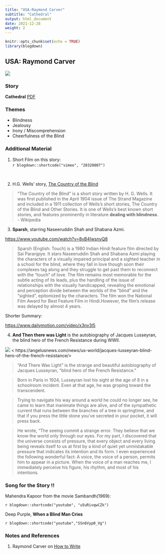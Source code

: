 ```yaml
---
title: "USA-Raymond Carver"
subtitle: "Cathedral"
output: html_document
date: 2021-12-28
weight: 2
---
```


```r
knitr::opts_chunk$set(echo = TRUE)
library(blogdown)
```

## USA: Raymond Carver


![](https://upload.wikimedia.org/wikipedia/commons/c/cc/Raymond_Carver.jpg)




### Story

**Cathedral** [PDF](/pdf/ISTW/RaymondCarver-Cathedral.pdf)

### Themes
  - Blindness
  - Jealousy
  - Irony / Miscomprehension
  - Cheerfulness of the Blind
  
### Additional Material

1. Short Film on this story:
<br>
`r blogdown::shortcode("vimeo", "20320807")`  

<br>

2. H.G. Wells' story, <u>[The Country of the Blind](/pdf/ISTW/HGWells - The Country of the Blind.docx)</u>

> "The Country of the Blind" is a short story written by H. G. Wells. It was first published in the April 1904 issue of The Strand Magazine and included in a 1911 collection of Wells's short stories, The Country of the Blind and Other Stories. It is one of Wells's best known short stories, and features prominently in literature **dealing with blindness**.  
- Wikipedia

3. **Sparsh**, starring Naseeruddin Shah and Shabana Azmi. 

<https://www.youtube.com/watch?v=8yB4IwsnyQ8>

> Sparsh (English: Touch) is a 1980 Indian Hindi feature film directed by Sai Paranjpye. It stars Naseeruddin Shah and Shabana Azmi playing the characters of a visually impaired principal and a sighted teacher in a school for the blind, where they fall in love though soon their complexes tag along and they struggle to get past them to reconnect with the "touch" of love. The film remains most memorable for the subtle acting of its leads, plus the handling of the issue of relationships with the visually handicapped, revealing the emotional and perception divide between the worlds of the "blind" and the "sighted", epitomized by the characters. The film won the National Film Award for Best Feature Film in Hindi.However, the film's release was delayed by almost 4 years.

Shorter Summary:

<https://www.dailymotion.com/video/x3nv3l5>


4. **And Then there was Light** is the autobiography of Jacques Lusseyran, the blind hero of the French Resistance during WWII.

![](https://angelusnews.com/wp-content/uploads/2019/09/31u8m4qqqg_jerome_garciant.jpg)
< https://angelusnews.com/news/us-world/jacques-lusseyran-blind-hero-of-the-french-resistance/>


> “And There Was Light” is the strange and beautiful autobiography of Jacques Lusseyran, “blind hero of the French Resistance.”

>Born in Paris in 1924, Lusseyran lost his sight at the age of 8 in a schoolroom incident.  Even at that age, he was groping toward the transcendent.

>Trying to navigate his way around a world he could no longer see, he came to learn that inanimate things are alive, and of the sympathetic current that runs between the branches of a tree in springtime, and that if you press the little stone you’ve secreted in your pocket, it will press back.

>He wrote, “The seeing commit a strange error. They believe that we know the world only through our eyes. For my part, I discovered that the universe consists of pressure, that every object and every living being reveals itself to us at first by a kind of quiet yet unmistakable pressure that indicates its intention and its form. I even experienced the following wonderful fact: A voice, the voice of a person, permits him to appear in a picture. When the voice of a man reaches me, I immediately perceive his figure, his rhythm, and most of his intentions.

 
### Song for the Story !!

Mahendra Kapoor from the movie Sambandh(1969):   

`r blogdown::shortcode("youtube", "u5uRivqwCZk")`


 Deep Purple, **When a Blind Man Cries**
 
 `r blogdown::shortcode("youtube","SSn6Vyp0_Vg")`
 
 
### Notes and References  

 1. Raymond Carver on <u>[How to Write](https://lithub.com/get-in-get-out-dont-linger-go-on-read-raymond-carvers-greatest-writing-advice/)</u>
 

